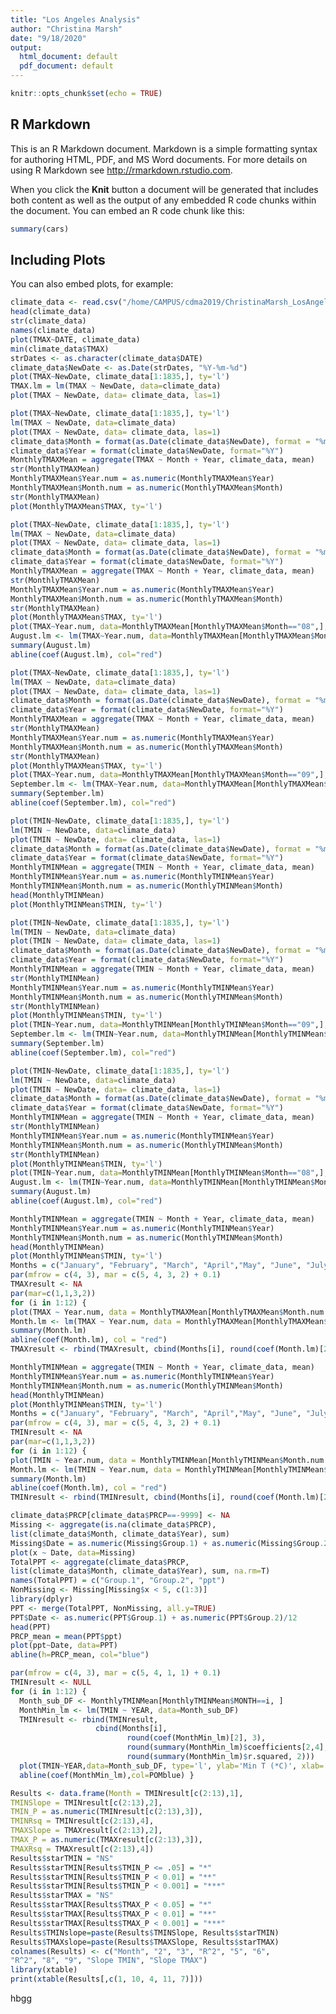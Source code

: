 ```yaml
---
title: "Los Angeles Analysis"
author: "Christina Marsh"
date: "9/18/2020"
output:
  html_document: default
  pdf_document: default
---
```


```r
knitr::opts_chunk$set(echo = TRUE)
```

## R Markdown

This is an R Markdown document. Markdown is a simple formatting syntax for authoring HTML, PDF, and MS Word documents. For more details on using R Markdown see <http://rmarkdown.rstudio.com>.

When you click the **Knit** button a document will be generated that includes both content as well as the output of any embedded R code chunks within the document. You can embed an R code chunk like this:

```r
summary(cars)
```

## Including Plots

You can also embed plots, for example:

```r
climate_data <- read.csv("/home/CAMPUS/cdma2019/ChristinaMarsh_LosAngeles_data.csv")
head(climate_data)
str(climate_data)
names(climate_data)
plot(TMAX~DATE, climate_data) 
min(climate_data$TMAX)
strDates <- as.character(climate_data$DATE)
climate_data$NewDate <- as.Date(strDates, "%Y-%m-%d")
plot(TMAX~NewDate, climate_data[1:1835,], ty='l')
TMAX.lm = lm(TMAX ~ NewDate, data=climate_data)
plot(TMAX ~ NewDate, data= climate_data, las=1)
```


```r
plot(TMAX~NewDate, climate_data[1:1835,], ty='l')
lm(TMAX ~ NewDate, data=climate_data)
plot(TMAX ~ NewDate, data= climate_data, las=1)
climate_data$Month = format(as.Date(climate_data$NewDate), format = "%m")
climate_data$Year = format(climate_data$NewDate, format="%Y")
MonthlyTMAXMean = aggregate(TMAX ~ Month + Year, climate_data, mean) 
str(MonthlyTMAXMean)
MonthlyTMAXMean$Year.num = as.numeric(MonthlyTMAXMean$Year)
MonthlyTMAXMean$Month.num = as.numeric(MonthlyTMAXMean$Month)
str(MonthlyTMAXMean)
plot(MonthlyTMAXMean$TMAX, ty='l')
```
```r
plot(TMAX~NewDate, climate_data[1:1835,], ty='l')
lm(TMAX ~ NewDate, data=climate_data)
plot(TMAX ~ NewDate, data= climate_data, las=1)
climate_data$Month = format(as.Date(climate_data$NewDate), format = "%m")
climate_data$Year = format(climate_data$NewDate, format="%Y")
MonthlyTMAXMean = aggregate(TMAX ~ Month + Year, climate_data, mean) 
str(MonthlyTMAXMean)
MonthlyTMAXMean$Year.num = as.numeric(MonthlyTMAXMean$Year)
MonthlyTMAXMean$Month.num = as.numeric(MonthlyTMAXMean$Month)
str(MonthlyTMAXMean)
plot(MonthlyTMAXMean$TMAX, ty='l')
plot(TMAX~Year.num, data=MonthlyTMAXMean[MonthlyTMAXMean$Month=="08",], ty='l', xlim=c(1906, 2014))
August.lm <- lm(TMAX~Year.num, data=MonthlyTMAXMean[MonthlyTMAXMean$Month=="08",])
summary(August.lm)
abline(coef(August.lm), col="red")
```
```r
plot(TMAX~NewDate, climate_data[1:1835,], ty='l')
lm(TMAX ~ NewDate, data=climate_data)
plot(TMAX ~ NewDate, data= climate_data, las=1)
climate_data$Month = format(as.Date(climate_data$NewDate), format = "%m")
climate_data$Year = format(climate_data$NewDate, format="%Y")
MonthlyTMAXMean = aggregate(TMAX ~ Month + Year, climate_data, mean) 
str(MonthlyTMAXMean)
MonthlyTMAXMean$Year.num = as.numeric(MonthlyTMAXMean$Year)
MonthlyTMAXMean$Month.num = as.numeric(MonthlyTMAXMean$Month)
str(MonthlyTMAXMean)
plot(MonthlyTMAXMean$TMAX, ty='l')
plot(TMAX~Year.num, data=MonthlyTMAXMean[MonthlyTMAXMean$Month=="09",], ty='l', xlim=c(1906, 2014))
September.lm <- lm(TMAX~Year.num, data=MonthlyTMAXMean[MonthlyTMAXMean$Month=="09",])
summary(September.lm)
abline(coef(September.lm), col="red")
```

```r
plot(TMIN~NewDate, climate_data[1:1835,], ty='l')
lm(TMIN ~ NewDate, data=climate_data)
plot(TMIN ~ NewDate, data= climate_data, las=1)
climate_data$Month = format(as.Date(climate_data$NewDate), format = "%m")
climate_data$Year = format(climate_data$NewDate, format="%Y")
MonthlyTMINMean = aggregate(TMIN ~ Month + Year, climate_data, mean)    
MonthlyTMINMean$Year.num = as.numeric(MonthlyTMINMean$Year)
MonthlyTMINMean$Month.num = as.numeric(MonthlyTMINMean$Month)
head(MonthlyTMINMean)
plot(MonthlyTMINMean$TMIN, ty='l') 
```

```r
plot(TMIN~NewDate, climate_data[1:1835,], ty='l')
lm(TMIN ~ NewDate, data=climate_data)
plot(TMIN ~ NewDate, data= climate_data, las=1)
climate_data$Month = format(as.Date(climate_data$NewDate), format = "%m")
climate_data$Year = format(climate_data$NewDate, format="%Y")
MonthlyTMINMean = aggregate(TMIN ~ Month + Year, climate_data, mean) 
str(MonthlyTMINMean)
MonthlyTMINMean$Year.num = as.numeric(MonthlyTMINMean$Year)
MonthlyTMINMean$Month.num = as.numeric(MonthlyTMINMean$Month)
str(MonthlyTMINMean)
plot(MonthlyTMINMean$TMIN, ty='l')
plot(TMIN~Year.num, data=MonthlyTMINMean[MonthlyTMINMean$Month=="09",], ty='l', xlim=c(1906, 2014))
September.lm <- lm(TMIN~Year.num, data=MonthlyTMINMean[MonthlyTMINMean$Month=="09",])
summary(September.lm)
abline(coef(September.lm), col="red")
```
```r
plot(TMIN~NewDate, climate_data[1:1835,], ty='l')
lm(TMIN ~ NewDate, data=climate_data)
plot(TMIN ~ NewDate, data= climate_data, las=1)
climate_data$Month = format(as.Date(climate_data$NewDate), format = "%m")
climate_data$Year = format(climate_data$NewDate, format="%Y")
MonthlyTMINMean = aggregate(TMIN ~ Month + Year, climate_data, mean) 
str(MonthlyTMINMean)
MonthlyTMINMean$Year.num = as.numeric(MonthlyTMINMean$Year)
MonthlyTMINMean$Month.num = as.numeric(MonthlyTMINMean$Month)
str(MonthlyTMINMean)
plot(MonthlyTMINMean$TMIN, ty='l')
plot(TMIN~Year.num, data=MonthlyTMINMean[MonthlyTMINMean$Month=="08",], ty='l', xlim=c(1906, 2014))
August.lm <- lm(TMIN~Year.num, data=MonthlyTMINMean[MonthlyTMINMean$Month=="08",])
summary(August.lm)
abline(coef(August.lm), col="red")
```

```r
MonthlyTMINMean = aggregate(TMIN ~ Month + Year, climate_data, mean)
MonthlyTMINMean$Year.num = as.numeric(MonthlyTMINMean$Year) 
MonthlyTMINMean$Month.num = as.numeric(MonthlyTMINMean$Month)
head(MonthlyTMINMean)
plot(MonthlyTMINMean$TMIN, ty='l')
Months = c("January", "February", "March", "April","May", "June", "July", "August", "September", "October","November", "December")
par(mfrow = c(4, 3), mar = c(5, 4, 3, 2) + 0.1)
TMAXresult <- NA
par(mar=c(1,1,3,2))
for (i in 1:12) {
plot(TMAX ~ Year.num, data = MonthlyTMAXMean[MonthlyTMAXMean$Month.num == i, ], ty = "l", las = 1, xlim = c(1906, 2014), main = Months[i], ylim = c(5, 35))
Month.lm <- lm(TMAX ~ Year.num, data = MonthlyTMAXMean[MonthlyTMAXMean$Month.num == i, ])
summary(Month.lm)
abline(coef(Month.lm), col = "red")
TMAXresult <- rbind(TMAXresult, cbind(Months[i], round(coef(Month.lm)[2], 4),round(summary(Month.lm)$coefficients[2,4], 4), round(summary(Month.lm)$r.squared,3))) }
```

```r
MonthlyTMINMean = aggregate(TMIN ~ Month + Year, climate_data, mean)
MonthlyTMINMean$Year.num = as.numeric(MonthlyTMINMean$Year) 
MonthlyTMINMean$Month.num = as.numeric(MonthlyTMINMean$Month)
head(MonthlyTMINMean)
plot(MonthlyTMINMean$TMIN, ty='l')
Months = c("January", "February", "March", "April","May", "June", "July", "August", "September", "October","November", "December")
par(mfrow = c(4, 3), mar = c(5, 4, 3, 2) + 0.1)
TMINresult <- NA
par(mar=c(1,1,3,2))
for (i in 1:12) {
plot(TMIN ~ Year.num, data = MonthlyTMINMean[MonthlyTMINMean$Month.num == i, ], ty = "l", las = 1, xlim = c(1906, 2014), main = Months[i]) 
Month.lm <- lm(TMIN ~ Year.num, data = MonthlyTMINMean[MonthlyTMINMean$Month.num == i, ])
summary(Month.lm)
abline(coef(Month.lm), col = "red")
TMINresult <- rbind(TMINresult, cbind(Months[i], round(coef(Month.lm)[2], 4),round(summary(Month.lm)$coefficients[2,4], 4), round(summary(Month.lm)$r.squared,3))) }
```


```r
climate_data$PRCP[climate_data$PRCP==-9999] <- NA 
Missing <- aggregate(is.na(climate_data$PRCP),
list(climate_data$Month, climate_data$Year), sum)
Missing$Date = as.numeric(Missing$Group.1) + as.numeric(Missing$Group.2)/12
plot(x ~ Date, data=Missing)
TotalPPT <- aggregate(climate_data$PRCP,
list(climate_data$Month, climate_data$Year), sum, na.rm=T)
names(TotalPPT) = c("Group.1", "Group.2", "ppt")
NonMissing <- Missing[Missing$x < 5, c(1:3)]
library(dplyr)
PPT <- merge(TotalPPT, NonMissing, all.y=TRUE)
PPT$Date <- as.numeric(PPT$Group.1) + as.numeric(PPT$Group.2)/12
head(PPT)
PRCP_mean = mean(PPT$ppt)
plot(ppt~Date, data=PPT)
abline(h=PRCP_mean, col="blue")
```
```r
par(mfrow = c(4, 3), mar = c(5, 4, 1, 1) + 0.1) 
TMINresult <- NULL
for (i in 1:12) { 
  Month_sub_DF <- MonthlyTMINMean[MonthlyTMINMean$MONTH==i, ]
  MonthMin_lm <- lm(TMIN ~ YEAR, data=Month_sub_DF)
  TMINresult <- rbind(TMINresult,
                   cbind(Months[i],
                          round(coef(MonthMin_lm)[2], 3),
                          round(summary(MonthMin_lm)$coefficients[2,4], 3),
                          round(summary(MonthMin_lm)$r.squared, 2)))
  plot(TMIN~YEAR,data=Month_sub_DF, type='l', ylab='Min T (*C)', xlab='Years',main=Months[i], bty="L", las=1) 
  abline(coef(MonthMin_lm),col=POMblue) }
```
```r
Results <- data.frame(Month = TMINresult[c(2:13),1],
TMINSlope = TMINresult[c(2:13),2],
TMIN_P = as.numeric(TMINresult[c(2:13),3]),
TMINRsq = TMINresult[c(2:13),4],
TMAXSlope = TMAXresult[c(2:13),2],
TMAX_P = as.numeric(TMAXresult[c(2:13),3]),
TMAXRsq = TMAXresult[c(2:13),4])
Results$starTMIN = "NS"
Results$starTMIN[Results$TMIN_P <= .05] = "*"
Results$starTMIN[Results$TMIN_P < 0.01] = "**"
Results$starTMIN[Results$TMIN_P < 0.001] = "***"
Results$starTMAX = "NS"
Results$starTMAX[Results$TMAX_P < 0.05] = "*"
Results$starTMAX[Results$TMAX_P < 0.01] = "**"
Results$starTMAX[Results$TMAX_P < 0.001] = "***"
Results$TMINslope=paste(Results$TMINSlope, Results$starTMIN)
Results$TMAXslope=paste(Results$TMAXSlope, Results$starTMAX)
colnames(Results) <- c("Month", "2", "3", "R^2", "5", "6",
"R^2", "8", "9", "Slope TMIN", "Slope TMAX") 
library(xtable)
print(xtable(Results[,c(1, 10, 4, 11, 7)])) 
```
hbgg

